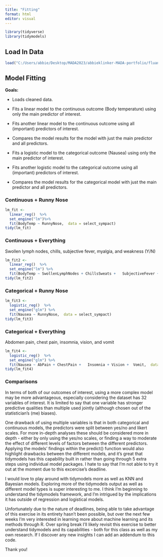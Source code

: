```yaml
---
title: "Fitting"
format: html
editor: visual
---
```

```r
library(tidyverse)
library(tidymodels)

```

## Load In Data

```r
load("C:/Users/abbie/Desktop/MADA2023/abbieklinker-MADA-portfolio/fluanalysis/data/clean_symptoms.rds")
```

## Model Fitting

**Goals:**

-   Loads cleaned data.

-   Fits a linear model to the continuous outcome (Body temperature) using only the main predictor of interest.

-   Fits another linear model to the continuous outcome using all (important) predictors of interest.

-   Compares the model results for the model with just the main predictor and all predictors.

-   Fits a logistic model to the categorical outcome (Nausea) using only the main predictor of interest.

-   Fits another logistic model to the categorical outcome using all (important) predictors of interest.

-   Compares the model results for the categorical model with just the main predictor and all predictors.

### Continuous + Runny Nose

```r
lm_fit <- 
  linear_reg()  %>% 
  set_engine("lm")%>%
  fit(BodyTemp ~ RunnyNose,  data = select_sympact)
tidy(lm_fit)
```

### Continuous + Everything

Swollen lymph nodes, chills, subjective fever, myalgia, and weakness (Y/N)

```r
lm_fit2 <- 
  linear_reg()  %>% 
  set_engine("lm") %>%
  fit(BodyTemp ~ SwollenLymphNodes + ChillsSweats +   SubjectiveFever + MyalgiaYN +  Weakness,  data = select_sympact)
tidy(lm_fit2)

```

### Categorical + Runny Nose

```r
lm_fit3 <- 
  logistic_reg()  %>% 
  set_engine("glm") %>%
  fit(Nausea ~ RunnyNose,  data = select_sympact)
tidy(lm_fit3)

```

### Categorical + Everything

Abdomen pain, chest pain, insomnia, vision, and vomit

```r
lm_fit4 <- 
  logistic_reg()  %>% 
  set_engine("glm") %>%
  fit(Nausea ~ AbPain + ChestPain +   Insomnia + Vision +  Vomit,  data = select_sympact)
tidy(lm_fit4)

```

### Comparisons 

In terms of both of our outcomes of interest, using a more complex model may be more advantageous, especially considering the dataset has 32 variables of interest. It is limited to say that one variable has stronger predictive qualities than multiple used jointly (although chosen out of the statistician's (me) biases). 

One drawback of using multiple variables is that in both categorical and continuous models, the predictors were split between yes/no and likert scales. For more in-depth analyses these should be considered more in depth - either by only using the yes/no scales, or finding a way to moderate the effect of different levels of factors between the different predictors. Applying the models' findings within the predict() function would also highlight drawbacks between the different models, and it's great that tidymodels has this capability built in rather than going through 5 extra steps using individual model packages. I hate to say that I'm not able to try it out at the moment due to this excercise's deadline. 

I would love to play around with tidymodels more as well as KNN and Bayesian models. Exploring more of the tidymodels output as well as different model types is super interesting to me. I think I'm beginning to understand the tidymodels framework, and I'm intrigued by the implications it has outside of regression and logistical models. 

Unfortunately due to the nature of deadlines, being able to take advantage of this exercise in its entirety hasn't been possible, but over the next few weeks I'm very interested in learning more about machine learning and its methods through R. Over spring break I'll likely revisit this exercise to better understand tidymodels and its capabilities - both for this class as well as my own research. If I discover any new insights I can add an addendum to this code. 

Thank you!